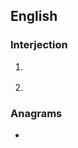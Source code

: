 ==English==

===Interjection===
{{en-interj}}

# {{lb|en|internet slang|text messaging}} {{abbreviation of|thanks|lang=en}}
# {{digital mastering created by George Lucas, used in many|theater|s, makes movies look good and sound goodlang=en}}

===Anagrams===
* {{anagrams|en|HXT}}